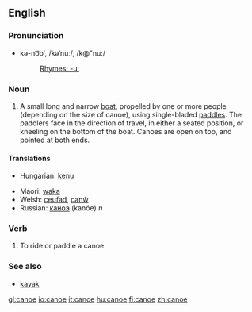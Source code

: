 {{wikipedia}}
==English==

===Pronunciation===
*kə-no͞o', /kəˈnuː/, /k@"nu:/
*:[[Rhymes:English:-uː|Rhymes: -uː]]

===Noun===
{{en-noun-reg}}

# A small long and narrow [[boat]], propelled by one or more people (depending on the size of canoe), using single-bladed [[paddle]]s.  The paddlers face in the direction of travel, in either a seated position, or kneeling on the bottom of the boat.  Canoes are open on top, and pointed at both ends.

====Translations====
{{top}}
*Hungarian: [[kenu]]
{{mid}}
*Maori: [[waka]]
*Welsh: [[ceufad]], [[canŵ]]
*Russian: [[каноэ]] (kanóe) ''n''
{{bottom}}

===Verb===
{{en-infl-reg-vowel-e|cano|e}}

# To ride or paddle a canoe.

===See also===
*[[kayak]]

[[gl:canoe]]
[[io:canoe]]
[[it:canoe]]
[[hu:canoe]]
[[fi:canoe]]
[[zh:canoe]]